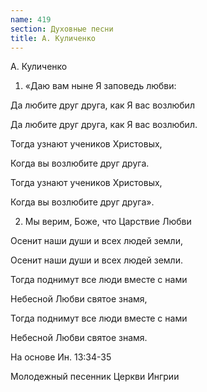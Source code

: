 ```yaml
---
name: 419
section: Духовные песни
title: А. Куличенко
---
```

А. Куличенко


1. «Даю вам ныне Я заповедь любви:

Да любите друг друга, как Я вас возлюбил

Да любите друг друга, как Я вас возлюбил.

Тогда узнают учеников Христовых,

Когда вы возлюбите друг друга.

Тогда узнают учеников Христовых,

Когда вы возлюбите друг друга».


2. Мы верим, Боже, что Царствие Любви

Осенит наши души и всех людей земли,

Осенит наши души и всех людей земли.

Тогда поднимут все люди вместе с нами

Небесной Любви святое знамя,

Тогда поднимут все люди вместе с нами

Небесной Любви святое знамя.


На основе Ин. 13:34-35

Молодежный песенник Церкви Ингрии